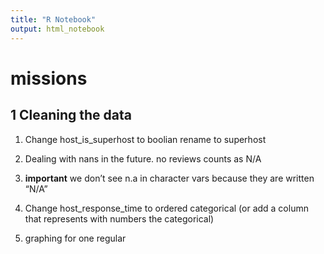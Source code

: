 ```yaml
---
title: "R Notebook"
output: html_notebook
---
```


# missions

## 1 Cleaning the data

1.  Change host_is_superhost to boolian rename to superhost

2.  Dealing with nans in the future. no reviews counts as N/A

3.   **important** we don't see n.a in character vars because they are written "N/A"

4.  Change host_response_time to ordered categorical (or add a column that represents with numbers the categorical)

5.  graphing for one regular

```r
```
